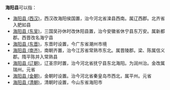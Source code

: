 '''海阳县'''可以指：
* [[海阳县_(西汉)|海阳县 (西汉)]]，西汉改海阳侯国置，治今河北省滦县西南。属辽西郡。北齐省入肥如县
* [[海阳县_(东吴)|海阳县 (东吴)]]，三国吴孙休时改休阳县置，治今安徽省休宁县东万安。属新都郡。西晋改名海宁县
* [[海阳县_(东晋)|海阳县 (东晋)]]，东晋时设置，今广东省潮州市境
* [[海阳县_(南齐)|海阳县 (南齐)]]，南朝齐置，治今江苏省常熟市东北。属晋陵郡。梁、陈属信义郡。隋平陈并入常熟县
* [[海阳县_(辽朝)|海阳县 (辽朝)]]，辽圣宗时置，治今河北省抚宁县东北海阳。为润州治。金改属瑞州。元省
* [[海阳县_(金朝)|海阳县 (金朝)]]，金朝时设置。治今河北省秦皇岛市西北，属平州。元省
* [[海阳县_(清朝)|海阳县 (清朝)]]，清朝时设置，今山东省海阳市

{{Disambig|H|Cat=三字中国县名消歧义}}